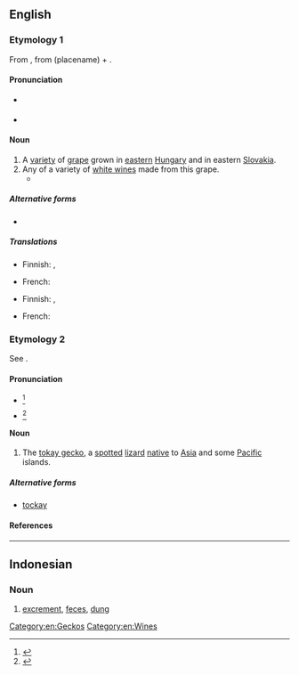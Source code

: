 {{also|tokaý}}
==English==

===Etymology 1===
From {{der|en|hu|tokaji||of Tokay}}, from {{m|hu|Tokaj}} (placename) + {{m|hu|-i||originating from}}.

====Pronunciation====
* {{a|UK}} {{IPA|en|/təʊˈkeɪ/}}
* {{a|US}} {{IPA|en|/toʊˈkeɪ/}}

====Noun====
{{en-noun|~}}

# A [[variety]] of [[grape]] grown in [[eastern]] [[Hungary]] and in eastern [[Slovakia]].
# Any of a variety of [[white wine]]s made from this grape.
#* {{quote-journal|en|date=February 25, 2009|author=Eric Asimov|title=Asian Fusion, via the Wine List|work=New York Times|url=http://www.nytimes.com/2009/02/25/dining/25pour.html
|passage=It was made from the furmint grape, which is better known in Hungary’s lusciously sweet '''tokays''', but this was delicate, floral and just right with a tart chicken curry dish.}}

=====Alternative forms=====
* {{l|en|tokaji}}

=====Translations=====
{{trans-top|variety of grape}}
* Finnish: {{t|fi|tokaji}}, {{t|fi|tokaji-[[rypäle]]}}
{{trans-mid}}
* French: {{t+|fr|tokay|m}}
{{trans-bottom}}

{{trans-top|wine made from this grape}}
* Finnish: {{t|fi|tokaji}}, {{t|fi|tokajinviini}}
{{trans-mid}}
* French: {{t+|fr|tokay|m}}
{{trans-bottom}}

===Etymology 2===
See {{m|en|tokay gecko}}.

====Pronunciation====
* {{a|UK}} {{IPA|en|/təʊˈkeɪ/|/ˈtəʊ.keɪ/}}<ref>{{R:Lexico}}</ref>
* {{a|US}} {{IPA|en|/toʊˈkeɪ/|/ˈtoʊ.keɪ/}}<ref>{{R:TheFreeDictionary}}</ref>

====Noun====
{{en-noun}}

# The [[tokay gecko]], a [[spotted]] [[lizard]] [[native]] to [[Asia]] and some [[Pacific]] islands.

=====Alternative forms=====
* [[tockay]]

====References====
<references/>

[[Category:en:Geckos]]
[[Category:en:Wines]]

----

==Indonesian==

===Noun===
{{id-noun}}

# {{lb|id|slang}} [[excrement]], [[feces]], [[dung]]